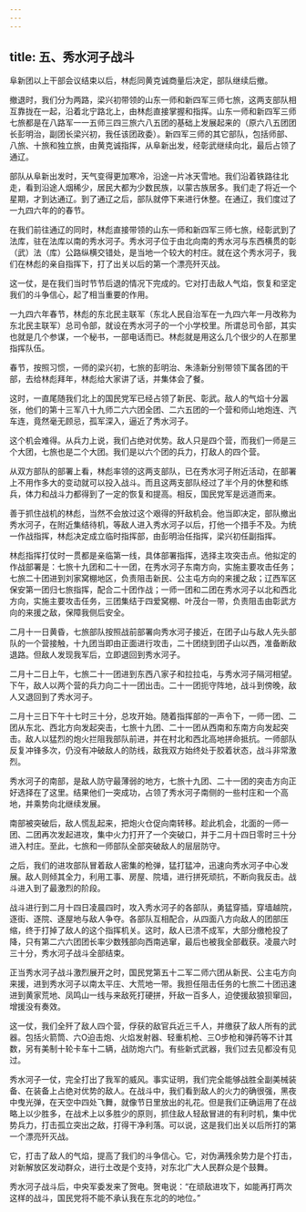 ```yaml
---
---
---
```

title: 五、秀水河子战斗
---



阜新团以上干部会议结束以后，林彪同黄克诚商量后决定，部队继续后撤。

撤退时，我们分为两路，梁兴初带领的山东一师和新四军三师七旅，这两支部队相互靠拢在一起，沿着北宁路北上，由林彪直接掌握和指挥。山东一师和新四军三师七旅都是在八路军一一五师三四三旅六八五团的基础上发展起来的（原六八五团团长彭明治，副团长梁兴初，我任该团政委）。新四军三师的其它部队，包括师部、八旅、十旅和独立旅，由黄克诚指挥，从阜新出发，经彰武继续向北，最后占领了通辽。

部队从阜新出发时，天气变得更加寒冷，沿途一片冰天雪地。我们沿着铁路往北走，看到沿途人烟稀少，居民大都为少数民族，以蒙古族居多。我们走了将近一个星期，才到达通辽。到了通辽之后，部队就停下来进行休整。在通辽，我们度过了一九四六年的的春节。

在我们前往通辽的同时，林彪直接带领的山东一师和新四军三师七旅，经彰武到了法库，驻在法库以南的秀水河子。秀水河子位于由北向南的秀水河与东西横贯的彰（武）法（库）公路纵横交错处，是当地一个较大的村庄。就在这个秀水河子，我们在林彪的亲自指挥下，打了出关以后的第一个漂亮歼灭战。

这一仗，是在我们当时节节后退的情况下完成的。它对打击敌人气焰，恢复和坚定我们的斗争信心，起了相当重要的作用。

一九四六年春节，林彪的东北民主联军（东北人民自治军在一九四六年一月改称为东北民主联军）总司令部，就设在秀水河子的一个小学校里。所谓总司令部，其实也就是几个参谋，一个秘书，一部电话而已。林彪就是用这么几个很少的人在那里指挥队伍。

春节，按照习惯，一师的梁兴初，七旅的彭明治、朱涤新分别带领下属各团的干部，去给林彪拜年，林彪给大家讲了话，并集体会了餐。

这时，一直尾随我们北上的国民党军已经占领了新民、彰武。敌人的气焰十分嚣张，他们的第十三军八十九师二六六团全团、二六五团的一个营和师山地炮连、汽车连，竟然毫无顾忌，孤军深入，逼近了秀水河子。

这个机会难得。从兵力上说，我们占绝对优势。敌人只是四个营，而我们一师是三个大团，七旅也是二个大团。我们是以六个团的兵力，打敌人的四个营。

从双方部队的部署上看，林彪率领的这两支部队，已在秀水河子附近活动，在部署上不用作多大的变动就可以投入战斗。而且这两支部队经过了半个月的休整和练兵，体力和战斗力都得到了一定的恢复和提高。相反，国民党军是远道而来。

善于抓住战机的林彪，当然不会放过这个艰得的歼敌机会。他当即决定，部队撤出秀水河子，在附近集结待机，等敌人进入秀水河子以后，打他一个措手不及。为统一作战指挥，林彪决定成立临时指挥部，由彭明治任指挥，梁兴初任副指挥。

林彪指挥打仗时一贯都是亲临第一线，具体部署指挥，选择主攻突击点。他拟定的作战部署是：七旅十九团和二十一团，在秀水河子东南方向，实施主要攻击任务；七旅二十团进到刘家窝棚地区，负责阻击新民、公主屯方向的来援之敌；辽西军区保安第一团归七旅指挥，配合二十团作战；一师一团和二团在秀水河子以北和西北方向，实施主要攻击任务，三团集结于四爱窝棚、叶茂台一带，负责阻击由彰武方向的来援之敌，保障我侧后安全。

二月十一日黄昏，七旅部队按照战前部署向秀水河子接近，在团子山与敌人先头部队的一个营接触，十九团当即由正面进行攻击，二十团绕到团子山以西，准备断敌退路。但敌人发现我军后，立即退回到秀水河子。

二月十二日上午，七旅二十一团进到东西八家子和拉拉屯，与秀水河子隔河相望。下午，敌人以两个营的兵力向二十一团出击。二十一团扼守阵地，战斗到傍晚，敌人又退回到了秀水河子。

二月十三日下午十七时三十分，总攻开始。随着指挥部的一声令下，一师一团、二团从东北、西北方向发起突击，七旅十九团、二十一团从西南和东南方向发起突击。敌人以猛烈的炮火拦阻我部队前进，并在村北和西北高地拼命抵抗。一师部队反复冲锋多次，仍没有冲破敌人的防线，敌我双方始终处于胶着状态，战斗非常激烈。

秀水河子的南部，是敌人防守最薄弱的地方，七旅十九团、二十一团的突击方向正好选择在了这里。结果他们一突成功，占领了秀水河子南侧的一些村庄和一个高地，并乘势向北继续发展。

南部被突破后，敌人慌乱起来，把炮火仓促向南转移。趁此机会，北面的一师一团、二团再次发起进攻，集中火力打开了一个突破口，并于二月十四日零时三十分进入村庄。至此，七旅和一师部队全部突破敌人的层层防守。

之后，我们的进攻部队冒着敌人密集的枪弹，猛打猛冲，迅速向秀水河子中心发展。敌人则倾其全力，利用工事、房屋、院墙，进行拼死顽抗，不断向我反击。战斗进入到了最激烈的阶段。

战斗进行到二月十四日凌晨四时，攻入秀水河子的各部队，勇猛穿插，穿墙越院，逐街、逐院、逐屋地与敌人争夺。各部队互相配合，从四面八方向敌人的团部压缩，终于打掉了敌人的这个指挥机关。这时，敌人已溃不成军，大部分缴枪投了降，只有第二六六团团长率少数残部向西南逃窜，最后也被我全部截获。凌晨六时三十分，秀水河子战斗全部结束。

正当秀水河子战斗激烈展开之时，国民党第五十二军二师六团从新民、公主屯方向来援，进到秀水河子以南太平庄、大荒地一带。我担任阻击任务的七旅二十团迅速进到黄家荒地、凤鸣山一线与来敌死打硬拼，歼敌一百多人，迫使援敌狼狈窜回，增援没有奏效。

这一仗，我们全歼了敌人四个营，俘获的敌官兵近三千人，并缴获了敌人所有的武器。包括火箭筒、六O迫击炮、火焰发射器、轻重机枪、三O步枪和弹药等不计其数，另有美制十轮卡车十二辆，战防炮六门。有些新式武器，我们过去见都没有见过。

秀水河子一仗，完全打出了我军的威风。事实证明，我们完全能够战胜全副美械装备、在装备上占绝对优势的敌人。在战斗中，我们看到敌人的火力的确很强，黑夜中曳光弹，在天空中四处飞舞，就像节日里放出的礼花。但是我们正确运用了在战略上以少胜多，在战术上以多胜少的原则，抓住敌人轻敌冒进的有利时机，集中优势兵力，打击孤立突出之敌，打得干净利落。可以说，这是我们出关以后所打的第一个漂亮歼灭战。

它，打击了敌人的气焰，提高了我们的斗争信心。它，对伪满残余势力是个打击，对新解放区发动群众，进行土改是个支持，对东北广大人民群众是个鼓舞。

秀水河子战斗后，中央军委发来了贺电。贺电说：“在顽敌进攻下，如能再打两次这样的战斗，国民党将不能不承认我在东北的的地位。”